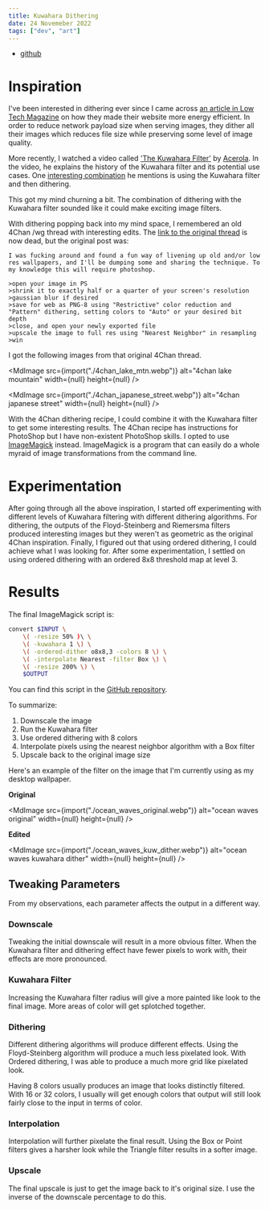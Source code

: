```yaml
---
title: Kuwahara Dithering
date: 24 Novemeber 2022
tags: ["dev", "art"]
---
```



- [github](https://github.com/enochchau/kuw_dither)

# Inspiration

I've been interested in dithering ever since I came across
[an article in Low Tech Magazine](https://solar.lowtechmagazine.com/2018/09/how-to-build-a-lowtech-website.html)
on how they made their website more energy efficient.
In order to reduce network payload size when serving images, they dither all their images
which reduces file size while preserving some level of image quality.

More recently, I watched a video called ['The Kuwahara Filter'](https://youtu.be/LDhN-JK3U9g?list=LL)
by [Acerola](https://www.youtube.com/@Acerola_t).
In the video, he explains the history of the Kuwahara filter and its potential use cases.
One [interesting combination](https://youtu.be/LDhN-JK3U9g?list=LL&t=843)
he mentions is using the Kuwahara filter and then dithering.

This got my mind churning a bit.
The combination of dithering with the Kuwahara filter sounded like it could make exciting image filters.

With dithering popping back into my mind space, I remembered an old 4Chan /wg
thread with interesting edits.
The [link to the original thread](https://boards.4chan.org/wg/thread/7743043)
is now dead, but the original post was:

```
I was fucking around and found a fun way of livening up old and/or low res wallpapers, and I'll be dumping some and sharing the technique. To my knowledge this will require photoshop.

>open your image in PS
>shrink it to exactly half or a quarter of your screen's resolution
>gaussian blur if desired
>save for web as PNG-8 using "Restrictive" color reduction and "Pattern" dithering, setting colors to "Auto" or your desired bit depth
>close, and open your newly exported file
>upscale the image to full res using "Nearest Neighbor" in resampling
>win
```

I got the following images from that original 4Chan thread.

<MdImage
  src={import("./4chan_lake_mtn.webp")}
  alt="4chan lake mountain"
  width={null}
  height={null}
/>

<MdImage
  src={import("./4chan_japanese_street.webp")}
  alt="4chan japanese street"
  width={null}
  height={null}
/>

With the 4Chan dithering recipe, I could combine it with the Kuwahara filter to get some interesting results.
The 4Chan recipe has instructions for PhotoShop but I have non-existent PhotoShop skills.
I opted to use [ImageMagick](https://imagemagick.org/) instead.
ImageMagick is a program that can easily do a whole myraid of image transformations
from the command line.

# Experimentation

After going through all the above inspiration, I started off experimenting
with different levels of Kuwahara filtering with different dithering algorithms.
For dithering, the outputs of the Floyd-Steinberg and Riemersma filters produced interesting images
but they weren't as geometric as the original 4Chan inspiration.
Finally, I figured out that using ordered dithering, I could achieve what I was looking for.
After some experimentation, I settled on using ordered dithering with an ordered 8x8 threshold map at level 3.

# Results

The final ImageMagick script is:

```bash
convert $INPUT \
    \( -resize 50% )\ \
    \( -kuwahara 1 \) \
    \( -ordered-dither o8x8,3 -colors 8 \) \
    \( -interpolate Nearest -filter Box \) \
    \( -resize 200% \) \
    $OUTPUT
```

You can find this script in the [GitHub repository](https://github.com/enochchau/kuw_dither).

To summarize:

1. Downscale the image
2. Run the Kuwahara filter
3. Use ordered dithering with 8 colors
4. Interpolate pixels using the nearest neighbor algorithm with a Box filter
5. Upscale back to the original image size

Here's an example of the filter on the image that I'm currently using as my desktop wallpaper.

**Original**

<MdImage
  src={import("./ocean_waves_original.webp")}
  alt="ocean waves original"
  width={null}
  height={null}
/>

**Edited**

<MdImage
  src={import("./ocean_waves_kuw_dither.webp")}
  alt="ocean waves kuwahara dither"
  width={null}
  height={null}
/>

## Tweaking Parameters

From my observations, each parameter affects the output in a different way.

### Downscale

Tweaking the initial downscale will result in a more obvious filter.
When the Kuwahara filter and dithering effect have fewer pixels to work with,
their effects are more pronounced.

### Kuwahara Filter

Increasing the Kuwahara filter radius will give a more painted like look to the final image.
More areas of color will get splotched together.

### Dithering

Different dithering algorithms will produce different effects.
Using the Floyd-Steinberg algorithm will produce a much less pixelated look.
With Ordered dithering, I was able to produce a much more grid like pixelated look.

Having 8 colors usually produces an image that looks distinctly filtered.
With 16 or 32 colors, I usually will get enough colors that output will still look
fairly close to the input in terms of color.

### Interpolation

Interpolation will further pixelate the final result.
Using the Box or Point filters gives a harsher look while the Triangle filter results in a softer image.

### Upscale

The final upscale is just to get the image back to it's original size.
I use the inverse of the downscale percentage to do this.
